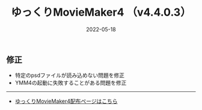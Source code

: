 ﻿---
title: ゆっくりMovieMaker4  （v4.4.0.3）
date: 2022-05-18
tags: [YMM4,お知らせ]
---
## 修正
- 特定のpsdファイルが読み込めない問題を修正
- YMM4の起動に失敗することがある問題を修正

---

- [ゆっくりMovieMaker4配布ページはこちら](/ymm4/)